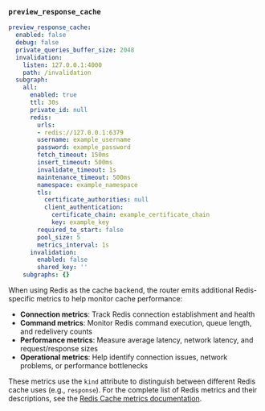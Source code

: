 ### `preview_response_cache`

<ExpansionPanel title="preview_response_cache YAML snippet">

```yaml title="preview_response_cache"
preview_response_cache:
  enabled: false
  debug: false
  private_queries_buffer_size: 2048
  invalidation:
    listen: 127.0.0.1:4000
    path: /invalidation
  subgraph:
    all:
      enabled: true
      ttl: 30s
      private_id: null
      redis:
        urls:
        - redis://127.0.0.1:6379
        username: example_username
        password: example_password
        fetch_timeout: 150ms
        insert_timeout: 500ms
        invalidate_timeout: 1s
        maintenance_timeout: 500ms
        namespace: example_namespace
        tls:
          certificate_authorities: null
          client_authentication:
            certificate_chain: example_certificate_chain
            key: example_key
        required_to_start: false
        pool_size: 5
        metrics_interval: 1s
      invalidation:
        enabled: false
        shared_key: ''
    subgraphs: {}
```

</ExpansionPanel>

When using Redis as the cache backend, the router emits additional Redis-specific metrics to help monitor cache performance:

- **Connection metrics**: Track Redis connection establishment and health
- **Command metrics**: Monitor Redis command execution, queue length, and redelivery counts
- **Performance metrics**: Measure average latency, network latency, and request/response sizes
- **Operational metrics**: Help identify connection issues, network problems, or performance bottlenecks

These metrics use the `kind` attribute to distinguish between different Redis cache uses (e.g., `response`). For the complete list of Redis metrics and their descriptions, see the [Redis Cache metrics documentation](/router/configuration/telemetry/instrumentation/standard-instruments/#redis-cache).
